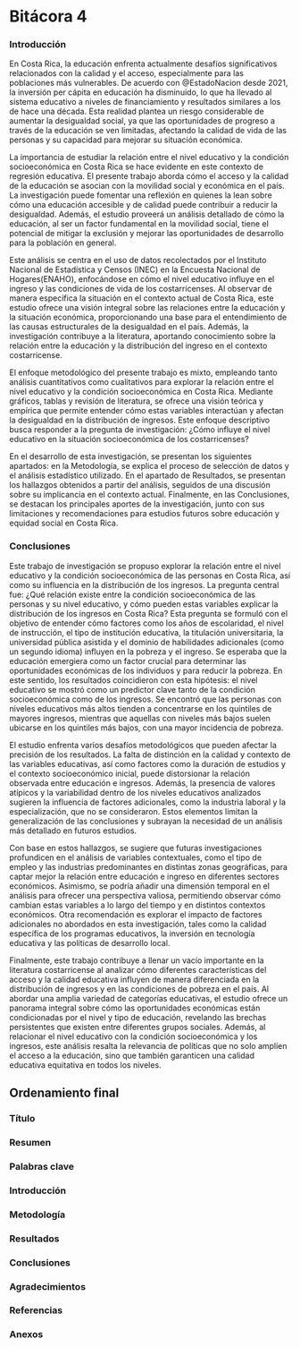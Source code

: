 # Bitácora 4

### Introducción

En Costa Rica, la educación enfrenta actualmente desafíos significativos relacionados con la calidad y el acceso, especialmente para las poblaciones más vulnerables. De acuerdo con @EstadoNacion desde 2021, la inversión per cápita en educación ha disminuido, lo que ha llevado al sistema educativo a niveles de financiamiento y resultados similares a los de hace una década. Esta realidad plantea un riesgo considerable de aumentar la desigualdad social, ya que las oportunidades de progreso a través de la educación se ven limitadas, afectando la calidad de vida de las personas y su capacidad para mejorar su situación económica. 

La importancia de estudiar la relación entre el nivel educativo y la condición socioeconómica en Costa Rica se hace evidente en este contexto de regresión educativa. El presente trabajo aborda cómo el acceso y la calidad de la educación se asocian con la movilidad social y económica en el país. La investigación puede fomentar una reflexión en quienes la lean sobre cómo una educación accesible y de calidad puede contribuir a reducir la desigualdad. Además, el estudio proveerá un análisis detallado de cómo la educación, al ser un factor fundamental en la movilidad social, tiene el potencial de mitigar la exclusión y mejorar las oportunidades de desarrollo para la población en general.

Este análisis se centra en el uso de datos recolectados por el Instituto Nacional de Estadística y Censos (INEC) en la Encuesta Nacional de Hogares(ENAHO), enfocándose en cómo el nivel educativo influye en el ingreso y las condiciones de vida de los costarricenses. Al observar de manera específica la situación en el contexto actual de Costa Rica, este estudio ofrece una visión integral sobre las relaciones entre la educación y la situación económica, proporcionando una base para el entendimiento de las causas estructurales de la desigualdad en el país. Además, la investigación contribuye a la literatura, aportando conocimiento sobre la relación entre la educación y la distribución del ingreso en el contexto costarricense.

El enfoque metodológico del presente trabajo es mixto, empleando tanto análisis cuantitativos como cualitativos para explorar la relación entre el nivel educativo y la condición socioeconómica en Costa Rica. Mediante gráficos, tablas y revisión de literatura, se ofrece una visión teórica y empírica que permite entender cómo estas variables interactúan y afectan la desigualdad en la distribución de ingresos. Este enfoque descriptivo busca responder a la pregunta de investigación: ¿Cómo influye el nivel educativo en la situación socioeconómica de los costarricenses?

En el desarrollo de esta investigación, se presentan los siguientes apartados: en la Metodología, se explica el proceso de selección de datos y el análisis estadístico utilizado. En el apartado de Resultados, se presentan los hallazgos obtenidos a partir del análisis, seguidos de una discusión sobre su implicancia en el contexto actual. Finalmente, en las Conclusiones, se destacan los principales aportes de la investigación, junto con sus limitaciones y recomendaciones para estudios futuros sobre educación y equidad social en Costa Rica.

### Conclusiones

Este trabajo de investigación se propuso explorar la relación entre el nivel educativo y la condición socioeconómica de las personas en Costa Rica, así como su influencia en la distribución de los ingresos. La pregunta central fue: ¿Qué relación existe entre la condición socioeconómica de las personas y su nivel educativo, y cómo pueden estas variables explicar la distribución de los ingresos en Costa Rica? Esta pregunta se formuló con el objetivo de entender cómo factores como los años de escolaridad, el nivel de instrucción, el tipo de institución educativa, la titulación universitaria, la universidad pública asistida y el dominio de habilidades adicionales (como un segundo idioma) influyen en la pobreza y el ingreso. Se esperaba que la educación emergiera como un factor crucial para determinar las oportunidades económicas de los individuos y para reducir la pobreza. En este sentido, los resultados coincidieron con esta hipótesis: el nivel educativo se mostró como un predictor clave tanto de la condición socioeconómica como de los ingresos. Se encontró que las personas con niveles educativos más altos tienden a concentrarse en los quintiles de mayores ingresos, mientras que aquellas con niveles más bajos suelen ubicarse en los quintiles más bajos, con una mayor incidencia de pobreza.

El estudio enfrenta varios desafíos metodológicos que pueden afectar la precisión de los resultados. La falta de distinción en la calidad y contexto de las variables educativas, así como factores como la duración de estudios y el contexto socioeconómico inicial, puede distorsionar la relación observada entre educación e ingresos. Además, la presencia de valores atípicos y la variabilidad dentro de los niveles educativos analizados sugieren la influencia de factores adicionales, como la industria laboral y la especialización, que no se consideraron. Estos elementos limitan la generalización de las conclusiones y subrayan la necesidad de un análisis más detallado en futuros estudios.

Con base en estos hallazgos, se sugiere que futuras investigaciones profundicen en el análisis de variables contextuales, como el tipo de empleo y las industrias predominantes en distintas zonas geográficas, para captar mejor la relación entre educación e ingreso en diferentes sectores económicos. Asimismo, se podría añadir una dimensión temporal en el análisis para ofrecer una perspectiva valiosa, permitiendo observar cómo cambian estas variables a lo largo del tiempo y en distintos contextos económicos. Otra recomendación es explorar el impacto de factores adicionales no abordados en esta investigación, tales como la calidad específica de los programas educativos, la inversión en tecnología educativa y las políticas de desarrollo local.

Finalmente, este trabajo contribuye a llenar un vacío importante en la literatura costarricense al analizar cómo diferentes características del acceso y la calidad educativa influyen de manera diferenciada en la distribución de ingresos y en las condiciones de pobreza en el país. Al abordar una amplia variedad de categorías educativas, el estudio ofrece un panorama integral sobre cómo las oportunidades económicas están condicionadas por el nivel y tipo de educación, revelando las brechas persistentes que existen entre diferentes grupos sociales. Además, al relacionar el nivel educativo con la condición socioeconómica y los ingresos, este análisis resalta la relevancia de políticas que no solo amplíen el acceso a la educación, sino que también garanticen una calidad educativa equitativa en todos los niveles.

\newpage

## Ordenamiento final

### Título

### Resumen

### Palabras clave

### Introducción

### Metodología

### Resultados

### Conclusiones

### Agradecimientos

### Referencias

### Anexos